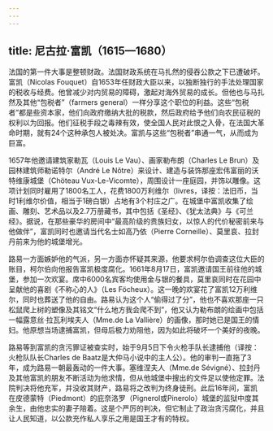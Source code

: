 ```yaml
---
---
---
```

title: 尼古拉·富凯（1615—1680）
---




法国的第一件大事是整顿财政。法国财政系统在马扎然的侵吞公款之下已遭破坏。富凯（Nicolas Fouquet）自1653年任财政大臣以来，以独断独行的手法处理国家的税收与经费。他曾减少对内贸易的障碍，激起对海外贸易的成长。但他也与马扎然及其他“包税者”（farmers general）一样分享这个职位的利益。这些“包税者”都是些资本家，他们向政府缴纳大批的税款，然后政府给予他们向农民征税的权利以为回报。他们征税手段之毒辣有效，使全国人民对此恨之入骨，在法国大革命时期，就有24个这种承包人被处决。富凯与这些“包税者”串通一气，从而成为巨富。

1657年他邀请建筑家勒瓦（Louis Le Vau）、画家勒布朗（Charles Le Brun）及园林建筑师勒诺特尔（André Le Nǒtre）来设计、建造与装饰那座宏伟富丽的沃特维康城堡（Chöteau Vux-Le-Vicomte），周围设计一座庭园，并饰以雕像。这项计划同时雇用了1800名工人，花费1800万利维尔（livres，译按：法旧币，当时1利维尔价值，相当于1磅白银）占地有3个村庄之广。在城堡中富凯收集了绘画、雕刻、艺术品以及2.7万册藏书，其中包括《圣经》、《犹太法典》与《可兰经》。据说，在那些豪华的房间中“最高阶级的贵族妇女，以惊人的代价秘密前来与他做伴”，富凯同时也邀请当代名士如高乃依（Pierre Corneille）、莫里哀、拉封丹前来为他的城堡增光。

路易一方面嫉妒他的气派，另一方面亦怀疑其来源，他要求柯尔伯调查这位大臣的账目，柯尔伯向他报告富凯极度腐化。1661年8月17日，富凯邀请国王前往他的城堡，参加一次欢宴。席中6000名宾客均使用金与银的餐具，莫里哀同时在花园中呈献他的喜剧《不称心的人》（Les Föcheux）。这一晚的欢宴花了富凯12万利维尔，同时也葬送了他的自由。路易认为这个人“偷得过了分”，他也不喜欢那座一只松鼠爬上树的塑像及其铭文“什么地方我会爬不到”，他又认为勒布朗的绘画中包括一幅露意丝·拉瓦利埃夫人（Mme.de La Vallière）的画像，那时她已是国王的情妇。他原想当场逮捕富凯，但母后极力劝阻他，因为如此将破坏一个美好的夜晚。

路易等到富凯的贪污罪证被查实时，始于9月5日下令火枪手队长逮捕他（译按：火枪队队长Charles de Baatz是大仲马小说中的主人公）。他的审判一直拖了3年，成为路易一朝最轰动的一件大事。塞维涅夫人（Mme.de Sévigné）、拉封丹及其他富凯的朋友不断活动为他求情，但从他城堡中搜出的文件足以使他定罪。法院判决将他充军，并没收其财产，路易将之改判为终身徒刑。此后16年间，富凯在皮德蒙特（Piedmont）的庇奈洛罗（Pignerol或Pinerolo）城堡的监狱中度其余生，由他忠实的妻子陪着。这是个严厉的判决，但它制止了政治贪污腐化，并且让人民知道，以公款充作私人享乐之用是国王才有的特权。